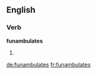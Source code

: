 ==English==

===Verb===
'''funambulates'''

# {{third-person singular of|funambulate}}

[[de:funambulates]]
[[fr:funambulates]]